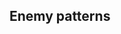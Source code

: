 ==Enemy patterns==
{{Section}}
{{Map/Image|
{{Map/ImageNode|Start|x=117|y=115}}
{{Map/ImageNode|A|x=146|y=242}}
{{Map/ImageNode|B|x=230|y=162}}
{{Map/ImageNode|C|x=266|y=101}}
{{Map/ImageNode|D|x=295|y=233}}
{{Map/ImageNode|E|x=318|y=198}}
{{Map/ImageNode|F|x=317|y=295}}
{{Map/ImageNode|G|x=376|y=110}}
{{Map/ImageNode|H|x=376|y=235}}
{{Map/ImageNode|I|x=401|y=268}}
{{Map/ImageNode|J|x=438|y=262}}
{{Map/ImageNode|K|x=456|y=89}}
{{Map/ImageNode|L|x=508|y=178}}
{{Map/ImageNode|M|x=516|y=315}}
{{Map/ImageNode|N|x=533|y=100}}
{{Map/ImageNode|O|x=620|y=290}}
{{Map/ImageNode|P|x=581|y=156}}
}}
<div class="scrollable" style="width:800px;max-height:400px;overflow:auto;">
{{Map/Nodes|name=
|A
|Empty
}}
{{Map/Nodes|name=
|B
|Empty
}}
{{Map/Nodes|name=敵南方増援部隊 前方警戒艦隊
|C
|Normal/BaseXP
|{{Formation|Line Ahead}}{{Formation|Echelon}}
|200
|Light Cruiser He-Class/Flagship
|Light Cruiser Tsu-Class
|Destroyer Ha-Class/Late Model
|Destroyer Ha-Class/Late Model
|Destroyer I-Class
|Destroyer I-Class
|-
|C
|Normal/BaseXP
|{{Formation|Line Ahead}}{{Formation|Echelon}}
|220
|Light Cruiser He-Class/Flagship
|Light Cruiser Tsu-Class
|Destroyer Ha-Class/Late Model
|Destroyer Ha-Class/Late Model
|Destroyer I-Class
|Submarine Ka-Class/Elite
|-
|C
|Normal/BaseXP
|{{Formation|Line Ahead}}{{Formation|Echelon}}
|240
|Light Cruiser He-Class/Flagship
|Light Cruiser Tsu-Class
|Destroyer Ha-Class/Late Model
|Destroyer Ha-Class/Late Model
|Submarine Ka-Class/Elite
|Submarine Ka-Class/Elite
}}
{{Map/Nodes|name=
|D
|Storm
|Fuel
|?%
}}
{{Map/Nodes|name=敵鉄底海峡哨戒隊
|E
|Normal/BaseXP
|{{Formation|Line Ahead}}{{Formation|Double Line}}
|200
|Light Cruiser Ho-Class/Flagship
|Light Cruiser Tsu-Class
|Destroyer Ha-Class/Late Model
|Destroyer Ha-Class/Late Model
|Destroyer I-Class
|Destroyer I-Class
|-
|E
|Normal/BaseXP
|{{Formation|Line Ahead}}{{Formation|Double Line}}
|220
|Light Cruiser He-Class/Flagship
|Light Cruiser Ho-Class/Elite
|Light Cruiser Tsu-Class
|Destroyer Ha-Class/Late Model
|Destroyer Ha-Class/Late Model
|Destroyer I-Class
|-
|E
|Normal/BaseXP
|{{Formation|Line Ahead}}{{Formation|Double Line}}
|240
|Light Cruiser He-Class/Flagship
|Light Cruiser Ho-Class/Elite
|Light Cruiser Tsu-Class/Elite
|Destroyer Ha-Class/Late Model
|Destroyer Ha-Class/Late Model
|Destroyer I-Class
}}
{{Map/Nodes|name=深海水上打撃群-夜战
|F
|Night/BaseXP
|{{Formation|Line Ahead}}{{Formation|Double Line}}{{Formation|Echelon}}
|330
|Battleship Ta-Class/Flagship
|Heavy Cruiser Ri-Class/Elite
|Heavy Cruiser Ri-Class/Elite
|Light Cruiser Tsu-Class/Elite
|Destroyer Ha-Class/Late Model
|Destroyer Ha-Class/Late Model
|-
|F
|Night/BaseXP
|{{Formation|Line Ahead}}{{Formation|Double Line}}{{Formation|Echelon}}
|360
|Battleship Ta-Class/Flagship
|Battleship Ta-Class/Flagship
|Heavy Cruiser Ri-Class/Elite
|Light Cruiser Tsu-Class/Elite
|Destroyer Ha-Class/Late Model
|Destroyer Ha-Class/Late Model
}}
{{Map/Nodes|name=敵南方増援部隊 機動部隊
|G
|Normal/BaseXP
|{{Formation|Diamond}}
|300
|Standard Carrier Wo-Class/Flagship IV
|Standard Carrier Wo-Class/Flagship IV
|Heavy Cruiser Ne-Class
|Destroyer Ha-Class/Late Model
|Destroyer I-Class
|Destroyer I-Class
|-
|G
|Normal/BaseXP
|{{Formation|Diamond}}
|320
|Standard Carrier Wo-Class/Flagship IV
|Standard Carrier Wo-Class/Flagship IV
|Battleship Ta-Class/Flagship
|Destroyer Ha-Class/Late Model
|Destroyer I-Class
|Destroyer I-Class
|-
|G
|Normal/BaseXP
|{{Formation|Diamond}}
|330
|Standard Carrier Wo-Class/Flagship IV
|Standard Carrier Wo-Class/Flagship IV
|Battleship Ta-Class/Flagship
|Destroyer Ha-Class/Late Model
|Destroyer Ha-Class/Late Model
|Destroyer I-Class
|-
|G
|Normal/BaseXP
|{{Formation|Diamond}}
|340
|Standard Carrier Wo-Class/Flagship IV
|Standard Carrier Wo-Class/Flagship IV
|Battleship Ta-Class/Flagship
|Heavy Cruiser Ne-Class
|Destroyer Ha-Class/Late Model
|Destroyer Ha-Class/Late Model
|-
|G
|Normal/BaseXP
|{{Formation|Diamond}}
|350
|Standard Carrier Wo-Class/Flagship IV
|Standard Carrier Wo-Class/Flagship IV
|Battleship Ta-Class/Flagship
|Heavy Cruiser Ne-Class/Elite
|Destroyer Ha-Class/Late Model
|Destroyer Ha-Class/Late Model
|-
|G
|Normal/BaseXP
|{{Formation|Diamond}}
|360
|Standard Carrier Wo-Class/Flagship IV
|Standard Carrier Wo-Class/Flagship IV
|Battleship Ta-Class/Flagship
|Heavy Cruiser Ne-Class/Elite
|Light Cruiser Tsu-Class
|Destroyer Ha-Class/Late Model
}}
{{Map/Nodes|name=敵鉄底海峡巡洋艦戦隊-夜战
|H
|Night/BaseXP
|{{Formation|Line Ahead}}{{Formation|Echelon}}
|230
|Heavy Cruiser Ri-Class/Flagship
|Heavy Cruiser Ri-Class/Elite
|Light Cruiser He-Class/Elite
|Light Cruiser Ho-Class/Elite
|Destroyer Ha-Class/Late Model
|Destroyer I-Class
|-
|H
|Night/BaseXP
|{{Formation|Line Ahead}}{{Formation|Echelon}}
|250
|Heavy Cruiser Ri-Class/Flagship
|Heavy Cruiser Ri-Class/Elite
|Light Cruiser He-Class/Elite
|Light Cruiser Ho-Class/Elite
|Destroyer Ha-Class/Late Model
|Destroyer Ha-Class/Late Model
|-
|H
|Night/BaseXP
|{{Formation|Line Ahead}}{{Formation|Echelon}}
|270
|Heavy Cruiser Ri-Class/Flagship
|Heavy Cruiser Ri-Class/Elite
|Heavy Cruiser Ri-Class/Elite
|Light Cruiser Tsu-Class
|Destroyer Ha-Class/Late Model
|Destroyer Ha-Class/Late Model
}}
{{Map/Nodes|name=
|I
|Resource
|Ammo
|60
}}
{{Map/Nodes|name=敵泊地投錨中 輸送船団-夜战
|J
|Night/BaseXP
|{{Formation|Double Line}}
|450
|Transport Ship Wa-Class/Elite
|Transport Ship Wa-Class
|Transport Ship Wa-Class
|Destroyer Ro-Class/Late Model
|Destroyer I-Class
|Destroyer I-Class
|-
|J
|Night/BaseXP
|{{Formation|Double Line}}
|460
|Transport Ship Wa-Class/Elite
|Transport Ship Wa-Class/Elite
|Transport Ship Wa-Class
|Destroyer Ro-Class/Late Model
|Destroyer I-Class
|Destroyer I-Class
|-
|J
|Night/BaseXP
|{{Formation|Double Line}}
|470
|Transport Ship Wa-Class/Elite
|Transport Ship Wa-Class/Elite
|Transport Ship Wa-Class
|Destroyer Ro-Class/Late Model
|Destroyer Ro-Class/Late Model
|Destroyer I-Class
|-
|J
|Night/BaseXP
|{{Formation|Double Line}}
|480
|Transport Ship Wa-Class/Elite
|Transport Ship Wa-Class/Elite
|Transport Ship Wa-Class/Elite
|Destroyer Ro-Class/Late Model
|Destroyer Ro-Class/Late Model
|Destroyer I-Class
|-
|J
|Night/BaseXP
|{{Formation|Double Line}}
|490
|Transport Ship Wa-Class/Elite
|Transport Ship Wa-Class/Elite
|Transport Ship Wa-Class/Elite
|Destroyer Ro-Class/Late Model
|Destroyer Ro-Class/Late Model
|Destroyer Ro-Class/Late Model
|-
|J
|Night/BaseXP
|{{Formation|Double Line}}
|490
|Transport Ship Wa-Class/Flagship
|Transport Ship Wa-Class/Elite
|Transport Ship Wa-Class/Elite
|Destroyer Ro-Class/Late Model
|Destroyer Ro-Class/Late Model
|Destroyer Ro-Class/Late Model
}}
{{Map/Nodes|name=敵南方増援部隊 本隊
|L
|Normal/BaseXP
|{{Formation|Line Ahead}}{{Formation|Diamond}}{{Formation|Echelon}}
|390
|Battleship Ta-Class/Flagship
|Light Cruiser He-Class/Flagship
|Light Cruiser Ho-Class/Flagship
|Light Cruiser Tsu-Class
|Destroyer Ha-Class/Late Model
|Destroyer Ha-Class/Late Model
|-
|L
|Normal/BaseXP
|{{Formation|Double Line}}{{Formation|Diamond}}{{Formation|Echelon}}
|390
|Battleship Ta-Class/Flagship
|Battleship Ta-Class/Flagship
|Heavy Cruiser Ne-Class/Elite
|Light Cruiser Tsu-Class
|Destroyer Ha-Class/Late Model
|Destroyer Ha-Class/Late Model
}}
{{Map/Nodes|name=
|M
|Empty
}}
{{Map/Nodes|name=
|N
|Empty
}}
{{Map/Nodes|name=
|O
|Empty
}}
{{Map/Nodes|name=敵南方増援部隊 本隊
|P
|Boss/BaseXP
|{{Formation|Diamond}}
|500
|Transport Ship Wa-Class/Flagship
|Light Carrier Nu-Class/Flagship III
|Battleship Ru-Class/Flagship
|Light Cruiser Tsu-Class/Elite
|Destroyer Ro-Class/Late Model
|Destroyer Ro-Class/Late Model
|-
|P
|Boss/BaseXP
|{{Formation|Diamond}}
|500
|Transport Ship Wa-Class/Flagship
|Light Carrier Nu-Class/Flagship III
|Battleship Ru-Class/Flagship
|Heavy Cruiser Ne-Class/Elite
|Destroyer Ro-Class/Late Model
|Destroyer Ro-Class/Late Model
|-
|P
|Boss/BaseXP
|{{Formation|Diamond}}
|510
|Transport Ship Wa-Class/Flagship
|Light Carrier Nu-Class/Flagship III
|Battleship Ru-Class/Flagship
|Light Cruiser Tsu-Class/Elite
|Destroyer Ha-Class/Late Model
|Destroyer Ha-Class/Late Model
|-
|P
|Boss/BaseXP
|{{Formation|Diamond}}
|510
|Transport Ship Wa-Class/Flagship
|Light Carrier Nu-Class/Flagship III
|Battleship Ru-Class/Flagship
|Heavy Cruiser Ne-Class/Elite
|Destroyer Ha-Class/Late Model
|Destroyer Ha-Class/Late Model
|-
|P
|Boss/BaseXP
|{{Formation|Diamond}}
|520
|Transport Ship Wa-Class/Flagship
|Light Carrier Nu-Class/Flagship III
|Battleship Ta-Class/Flagship
|Light Cruiser Tsu-Class/Elite
|Destroyer Ha-Class/Late Model
|Destroyer Ha-Class/Late Model
|-
|P
|Boss/BaseXP
|{{Formation|Diamond}}
|520
|Transport Ship Wa-Class/Flagship
|Light Carrier Nu-Class/Flagship III
|Battleship Ta-Class/Flagship
|Heavy Cruiser Ne-Class/Elite
|Destroyer Ha-Class/Late Model
|Destroyer Ha-Class/Late Model
}}
</div> <!-- overflow -->
{{SectionEnd}}